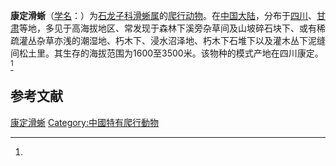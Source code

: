 {{Speciesbox
| name = 康定滑蜥
| status = 
| status_system = 
| image = 
| genus = Scincella
| species = potanini
| authority = (Guenther, 1896)<ref name='id4497'>{{cite web| url =http://www.bioinfo.cn/db05/BjdwSpecies.php?action=view&id=4497| title =康定滑蜥| work =《中国动物物种编目数据库》| publisher =中国科学院微生物研究所| author =中国科学院动物研究所| accessdate =2009-04-11| deadurl =yes| archiveurl =https://web.archive.org/web/20160305072612/http://www.bioinfo.cn/db05/BjdwSpecies.php?action=view&id=4497| archivedate =2016-03-05}}</ref>
}}

'''康定滑蜥'''（[[学名|学名]]：{{lang|la|''Scincella potanini''}}）为[[石龙子科|石龙子科]][[滑蜥属|滑蜥属]]的[[爬行动物|爬行动物]]。在[[中国大陆|中国大陆]]，分布于[[四川|四川]]、[[甘肃|甘肃]]等地，多见于高海拔地区、常发现于森林下溪旁杂草间及山坡碎石块下、或有稀疏灌丛杂草亦浅的潮湿地、朽木下、浸水沼泽地、朽木下石堆下以及灌木丛下泥缝间松土里。其生存的海拔范围为1600至3500米。该物种的模式产地在四川康定。<ref name='id4497'/>

== 参考文献 ==
{{reflist}}

{{Wikispecies|Scincella potanini}}
{{Taxonbar|from=Q3475867}}

[[Category:滑蜥属|康定滑蜥]]
[[Category:中國特有爬行動物|Category:中國特有爬行動物]]


{{蜥蜴小作品}}